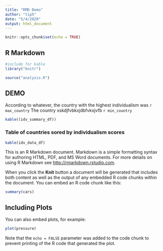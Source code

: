 ```yaml
---
title: "RMD Demo"
author: "tiph"
date: "5/4/2020"
output: html_document
---
```


```r
knitr::opts_chunk$set(echo = TRUE)
```

## R Markdown
```r
#include for kable
library("knitr")

source("analysis.R")
```

## DEMO
According to whatever, the country with the highest individualism was
`r max_country`
The country xskdjfvbkxjdbfvkxjvfb `r min_country`

```r
kable((idv_summary_df))
```


### Table of countries sored by individualism scores
```r
kable(idv_data_df)

```

This is an R Markdown document. Markdown is a simple formatting syntax for authoring HTML, PDF, and MS Word documents. For more details on using R Markdown see <http://rmarkdown.rstudio.com>.

When you click the **Knit** button a document will be generated that includes both content as well as the output of any embedded R code chunks within the document. You can embed an R code chunk like this:

```r
summary(cars)
```

## Including Plots

You can also embed plots, for example:

```r
plot(pressure)
```

Note that the `echo = FALSE` parameter was added to the code chunk to prevent printing of the R code that generated the plot.
